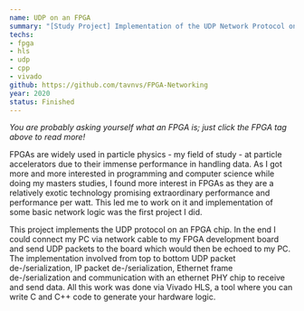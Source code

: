 ```yaml
---
name: UDP on an FPGA
summary: "[Study Project] Implementation of the UDP Network Protocol on an FPGA chip"
techs:
- fpga
- hls
- udp
- cpp
- vivado
github: https://github.com/tavnvs/FPGA-Networking
year: 2020
status: Finished
---
```

*You are probably asking yourself what an FPGA is; just click the FPGA tag above to read more!*

FPGAs are widely used in particle physics - my field of study - at particle accelerators due to their immense performance in handling data. As I got more and more interested in programming and computer science while doing my masters studies, I found more interest in FPGAs as they are a relatively exotic technology promising extraordinary performance and performance per watt. This led me to work on it and implementation of some basic network logic was the first project I did.

This project implements the UDP protocol on an FPGA chip. In the end I could connect my PC via network cable to my FPGA development board and send UDP packets to the board which would then be echoed to my PC. The implementation involved from top to bottom UDP packet de-/serialization, IP packet de-/serialization, Ethernet frame de-/serialization and communication with an ethernet PHY chip to receive and send data. All this work was done via Vivado HLS, a tool where you can write C and C++ code to generate your hardware logic.
